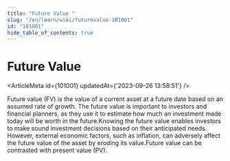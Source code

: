 ```yaml
---
title: "Future Value "
slug: "/en/learn/wiki/futurevalue-101001"
id: "101001"
hide_table_of_contents: true
---
```



# Future Value 

<ArticleMeta id={101001} updatedAt={'2023-09-26 13:58:51'} />
<div className='border-solid border-b border-t-0 my-4 border-[var(--ifm-color-gray-300)]' />

Future value (FV) is the value of a current asset at a future date based on an assumed rate of growth. The future value is important to investors and financial planners, as they use it to estimate how much an investment made today will be worth in the future.Knowing the future value enables investors to make sound investment decisions based on their anticipated needs. However, external economic factors, such as inflation, can adversely affect the future value of the asset by eroding its value.Future value can be contrasted with present value (PV).
